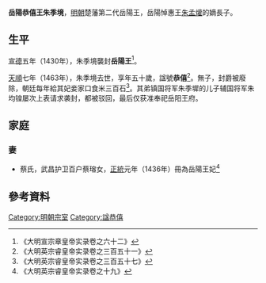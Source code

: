 '''岳陽恭僖王朱季境'''{{BD|1414年||1463年||catIdx=Z朱}}，[[明朝|明朝]]楚藩第二代岳陽王，岳陽悼惠王[[朱孟爟|朱孟爟]]的嫡長子。

==生平==
[[宣德|宣德]]五年（1430年），朱季境襲封'''岳陽王'''<ref>《大明宣宗章皇帝实录卷之六十二》</ref>。

[[天順_(明朝)|天順]]七年（1463年），朱季境去世，享年五十歲，諡號'''恭僖'''<ref>《大明英宗睿皇帝实录卷之三百五十一》</ref>。無子，封爵被廢除，朝廷每年給其妃妾家口食米三百石<ref>《大明英宗睿皇帝实录卷之三百五十七》</ref>。其弟镇国将军朱季墀的儿子辅国将军朱均锽屡次上表请求袭封，都被驳回，最后仅获准奉祀岳阳王府。

==家庭==
===妻===
*蔡氏，武昌护卫百户蔡瑢女，[[正統_(年號)|正統]]元年（1436年）冊為岳陽王妃<ref>《大明英宗睿皇帝实录卷之十九》</ref>

==參考資料==
{{reflist|2}}

{{s-start}}
{{s-bef|before=父悼惠王[[朱孟爟|朱孟爟]]}}
{{s-ttl|title=[[明朝藩王列表_(楚王系)#岳陽國|明岳陽國國王]]|years=1430年－1463年}}
{{s-none|無|封國廢除，侄[[朱均锽|朱均锽]]以辅国将军奉祀}}
{{end}}

[[Category:明朝宗室|Category:明朝宗室]]
[[Category:諡恭僖|Category:諡恭僖]]